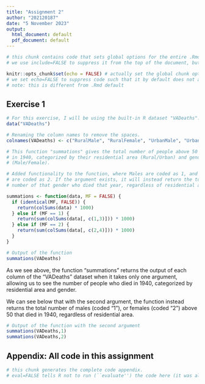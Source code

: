 ```yaml
---
title: "Assignment 2"
author: "202120187"
date: "5 November 2023"
output:
  html_document: default
  pdf_document: default
---
```


```r
# this chunk contains code that sets global options for the entire .Rmd. 
# we use include=FALSE to suppress it from the top of the document, but it will still appear in the appendix. 

knitr::opts_chunk$set(echo = FALSE) # actually set the global chunk options. 
# we set echo=FALSE to suppress code such that it by default does not appear throughout the document. 
# note: this is different from .Rmd default
```

## Exercise 1

```r
# For this exercise, I will be using the built-in R dataset "VADeaths".
data("VADeaths")

# Renaming the column names to remove the spaces.
colnames(VADeaths) <- c("RuralMale", "RuralFemale", "UrbanMale", "UrbanFemale")

# This function "summations" gives the total number of people above 50 who died
# in 1940, categorized by their residential area (Rural/Urban) and gender 
# (Male/Female).

# Added functionality to the function, where Males are coded as 1, and Females
# are coded as 2. If the argument exists, it will instead return the total
# number of that gender who died that year, regardless of residential area.

summations <- function(data, MF = FALSE) {
  if (identical(MF, FALSE)) {
    return(colSums(data) * 1000)
  } else if (MF == 1) {
    return(sum(colSums(data[, c(1,3)])) * 1000)
  } else if (MF == 2) {
    return(sum(colSums(data[, c(2,4)])) * 1000)
  }
}

# Output of the function
summations(VADeaths)

```

As we see above, the function "summations" returns the output of each column of the "VADeaths" dataset when it takes only one argument, allowing us to see the number of people who died in 1940, categorized by residential area and gender.

We can see below that with the second argument, the function instead returns the total number of males (coded "1"), or females (coded "2") above 50 that died in 1940, regardless of residential area.

```r
# Output of the function with the second argument
summations(VADeaths,1)
summations(VADeaths,2)
```

## Appendix: All code in this assignment

```r
# this chunk generates the complete code appendix. 
# eval=FALSE tells R not to run (``evaluate'') the code here (it was already run before).
```
